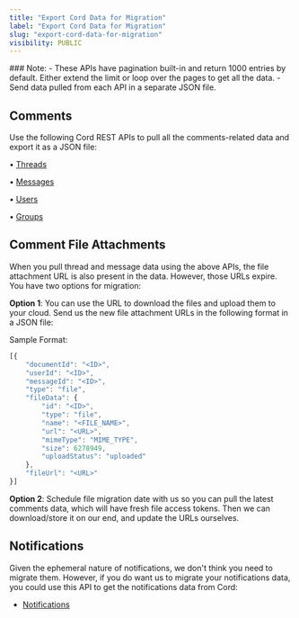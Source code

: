 ```yaml
---
title: "Export Cord Data for Migration"
label: "Export Cord Data for Migration"
slug: "export-cord-data-for-migration"
visibility: PUBLIC
---
```

<Warning>
### Note:
- These APIs have pagination built-in and return 1000 entries by default. Either extend the limit or loop over the pages to get all the data.
- Send data pulled from each API in a separate JSON file.
</Warning>

## Comments
Use the following Cord REST APIs to pull all the comments-related data and export it as a JSON file:

• [Threads](https://docs.cord.com/rest-apis/threads)

• [Messages](https://docs.cord.com/rest-apis/messages)

• [Users](https://docs.cord.com/rest-apis/users)

• [Groups](https://docs.cord.com/rest-apis/groups)

## Comment File Attachments
When you pull thread and message data using the above APIs, the file attachment URL is also present in the data. However, those URLs expire. You have two options for migration:

**Option 1**: You can use the URL to download the files and upload them to your cloud. Send us the new file attachment URLs in the following format in a JSON file:

Sample Format:
```jsx
[{
    "documentId": "<ID>",
    "userId": "<ID>",
    "messageId": "<ID>",
    "type": "file",
    "fileData": {
        "id": "<ID>",
        "type": "file",
        "name": "<FILE_NAME>",
        "url": "<URL>",
        "mimeType": "MIME_TYPE",
        "size": 6278949,
        "uploadStatus": "uploaded"
    },
    "fileUrl": "<URL>"
}]
```
**Option 2**: Schedule file migration date with us so you can pull the latest comments data, which will have fresh file access tokens. Then we can download/store it on our end, and update the URLs ourselves.

## Notifications
Given the ephemeral nature of notifications, we don't think you need to migrate them. However, if you do want us to migrate your notifications data, you could use this API to get the notifications data from Cord:

- [Notifications](https://docs.cord.com/rest-apis/notifications)







